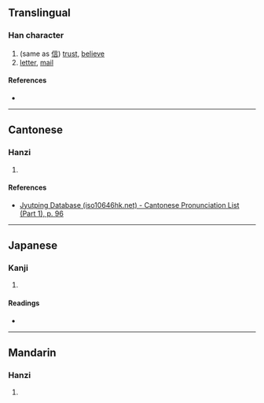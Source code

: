 {{character info/new}}
==Translingual==

===Han character===
{{Han char|rn=39|rad=子|as=04|sn=7|four=|canj=NDP|ids=⿱子心}}

# (same as [[信]]) [[trust]], [[believe]]
# [[letter]], [[mail]]

====References====
* {{Han ref|kx=0278.151|dkj=06959|hdz=21012.070|uh=5B5E|ud=23390}}

----

==Cantonese==

===Hanzi===
{{yue-hanzi|jyut=[[seon3]]|y=seun3}}

# {{rfdef|yue|sort=子04}}

====References====
* [http://www.iso10646hk.net/jp/document/download.jsp Jyutping Database (iso10646hk.net) - Cantonese Pronunciation List (Part 1), p. 96]

----

==Japanese==

===Kanji===
{{ja-kanji|grade=|rs=子04}}

# {{rfdef|ja|sort=子04}}

====Readings====
* {{ja-readings|on=[[しん]] (shin)|kun=}}

----

==Mandarin==

===Hanzi===
{{cmn-hanzi|pin=[[xìn]] ([[xin4]])|wg=hsin<sup>4</sup>}}

# {{rfdef|cmn|sort=子04}}